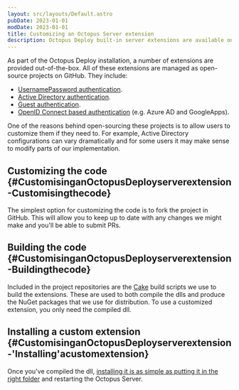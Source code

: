 ```yaml
---
layout: src/layouts/Default.astro
pubDate: 2023-01-01
modDate: 2023-01-01
title: Customizing an Octopus Server extension
description: Octopus Deploy built-in server extensions are available on GitHub and can be forked and customized.
---
```


<ServerExtensibilityDeprecated />

As part of the Octopus Deploy installation, a number of extensions are provided out-of-the-box.  All of these extensions are managed as open-source projects on GitHub.  They include:

- [UsernamePassword authentication](https://github.com/OctopusDeploy/UsernamePasswordAuthenticationProvider).
- [Active Directory authentication](https://github.com/OctopusDeploy/DirectoryServicesAuthenticationProvider).
- [Guest authentication](https://github.com/OctopusDeploy/GuestAuthenticationProvider).
- [OpenID Connect based authentication](https://github.com/OctopusDeploy/OpenIDConnectAuthenticationProviders) (e.g. Azure AD and GoogleApps).

One of the reasons behind open-sourcing these projects is to allow users to customize them if they need to.  For example, Active Directory configurations can vary dramatically and for some users it may make sense to modify parts of our implementation.

## Customizing the code \{#CustomisinganOctopusDeployserverextension-Customisingthecode}

The simplest option for customizing the code is to fork the project in GitHub. This will allow you to keep up to date with any changes we might make and you'll be able to submit PRs.

## Building the code \{#CustomisinganOctopusDeployserverextension-Buildingthecode}

Included in the project repositories are the [Cake](http://cakebuild.net/) build scripts we use to build the extensions.  These are used to both compile the dlls and produce the NuGet packages that we use for distribution.  To use a customized extension, you only need the compiled dll.

## Installing a custom extension \{#CustomisinganOctopusDeployserverextension-&#39;Installing&#39;acustomextension}

Once you've compiled the dll, [installing it is as simple as putting it in the right folder](/docs/administration/server-extensibility/installing-a-custom-server-extension) and restarting the Octopus Server.

